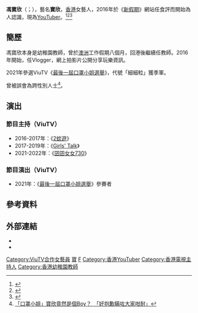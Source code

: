 {{藝人
| 姓名 = 馮寶欣
| 類型 = 節目主持
| 原名 = 
| 圖片 = 
| 圖片尺寸 = 
| 圖片簡介 = 
| 羅馬拼音 = Fung Po Yan
| 英文名 = Angela Fung
| 暱稱 = 寶欣
| 國籍 = {{CNHK}}
| 出生日期 = {{birth date and age|1990|11|30}}
| 出生地點 = {{HKG-1959}}
| 職業 = [[節目主持|節目主持]]、Vlogger
| 語言 = [[粵語|粵語]]、[[英語|英語]]、[[國語|國語]]
| 教育程度 = 
| 出道地點 = {{HKG}}
| 活躍年代 = 2016年至今
| 經紀公司 = <!--待查 [[ViuTV|ViuTV]]（?-2019年，2021年至今）-->
| 代表作品 = 《[[2蚊遊|2蚊遊]]》主持
| 獎項 = [[最後一屆口罩小姐選舉|最後一屆口罩小姐選舉]]'''季軍'''
}}
{{Infobox YouTube personality
| header-color       =
| honorific_prefix   =
| name               = 寶欣
| honorific_suffix   =
| logo               =
| logo_size          =
| logo_alt           =
| logo caption       =
| image              = 
| image_size         =
| alt                =
| caption            =
| pseudonym          =
| channel_name       =
| channel_url        =
| channel_direct_url =
| channels           = [https://www.youtube.com/c/%E5%AF%B6%E6%AC%A3 寶欣]
| occupation         = 
| nationality        = 
| creator            = 馮寶欣
| birth_name         = 
| birth_date         = 
| birth_place        = 
| years_active       = 2010年至今
| genre              = 飲食、旅遊和玩樂
| subscribers        = 38,400
| subscriber_date    = 2021年7月19日
| views              = 3,860,997
| view_date          = 2021年7月19日
| silver_button      = 
| silver_year        = 
| gold_button        = 
| gold_year          = 
| catchphrase(s)     = 
| diamond_button     =
| diamond_year       =
| ruby_button        =
| ruby_year          =
| module             =
| stats_update       = 2021年7月19日
| extra_information  =
}}

'''馮寶欣'''（{{lang-en|Angela Fung Po Yan}}；{{bd|1990年|11月30日||catIdx=F馮}}），藝名'''寶欣'''，[[香港|香港]]女藝人，2016年於《[[新假期|新假期]]》網站任食評而開始為人認識，現為[[YouTuber|YouTuber]]。<ref>{{Cite web |url=https://hk.on.cc/hk/bkn/cnt/entertainment/20210411/bkn-20210411230455102-0411_00862_001.html |title=《口罩小姐》三甲出爐！阿姨解放34C搶「峰」頭 |access-date=2021-04-13 |archive-date=2021-04-13 |archive-url=https://web.archive.org/web/20210413060750/https://hk.on.cc/hk/bkn/cnt/entertainment/20210411/bkn-20210411230455102-0411_00862_001.html |dead-url=no }}</ref><ref>{{Cite web |url=https://hd.stheadline.com/life/ent/realtime/2044515/%E5%8D%B3%E6%99%82-%E5%A8%9B%E6%A8%82-%E5%8F%A3%E7%BD%A9%E5%B0%8F%E5%A7%90-%E7%B4%B0%E7%B4%B0%E7%B2%92%E5%A5%AA%E5%AD%A3%E8%BB%8D%E6%84%9F%E5%A4%B1%E6%9C%9B-%E6%B5%A9%E5%8D%97%E6%88%90%E9%9B%99%E6%96%99%E5%86%A0%E8%BB%8D%E6%8F%9A%E8%A8%80%E8%AB%8B%E9%A3%9F%E9%A3%AF |title=【口罩小姐】細細粒奪季軍感失望　浩南成雙料冠軍揚言請食飯 |access-date=2021-04-13 |archive-date=2021-04-13 |archive-url=https://web.archive.org/web/20210413060751/https://hd.stheadline.com/life/ent/realtime/2044515/%E5%8D%B3%E6%99%82-%E5%A8%9B%E6%A8%82-%E5%8F%A3%E7%BD%A9%E5%B0%8F%E5%A7%90-%E7%B4%B0%E7%B4%B0%E7%B2%92%E5%A5%AA%E5%AD%A3%E8%BB%8D%E6%84%9F%E5%A4%B1%E6%9C%9B-%E6%B5%A9%E5%8D%97%E6%88%90%E9%9B%99%E6%96%99%E5%86%A0%E8%BB%8D%E6%8F%9A%E8%A8%80%E8%AB%8B%E9%A3%9F%E9%A3%AF |dead-url=no }}</ref><ref>{{Cite web |url=https://jdailyhk.com/2018/08/po_yan_viutv/ |title=KOL寶欣ViuTV又著三點式，示範各種高難度瑜伽姿勢 |access-date=2021-04-13 |archive-date=2021-04-16 |archive-url=https://web.archive.org/web/20210416044723/https://jdailyhk.com/2018/08/po_yan_viutv/ |dead-url=no }}</ref>

==簡歷==
馮寶欣本身是幼稚園教師，曾於[[澳洲|澳洲]]工作假期八個月，回港後繼續任教師。2016年開始，任Vlogger，網上拍影片公開分享玩樂資訊。

2021年參選ViuTV《[[最後一屆口罩小姐選舉|最後一屆口罩小姐選舉]]》，代號「細細粒」獲季軍。

曾被誤會為跨性別人士<ref>[https://www.hk01.com/即時娛樂/675490/   「口罩小姐」寶欣竟然是個Boy？　「好抱歉瞞咗大家咁耐」]</ref>。

==演出==
===節目主持（ViuTV）===
*2016-2017年：《[[2蚊遊|2蚊遊]]》
*2017-2019年：《[[Girls'_Talk|Girls' Talk]]》
*2021-2022年：《[[囝囝女女730|囝囝女女730]]》

===節目演出（ViuTV）===
*2021年：《[[最後一屆口罩小姐選舉|最後一屆口罩小姐選舉]]》參賽者

== 參考資料 ==
{{reflist}}

==外部連結==
*{{facebook|poyan1130}}
*{{instagram|fungpoyan}}

{{HK-enter-bio-stub}}
[[Category:ViuTV合作女藝員|Category:ViuTV合作女藝員]]
[[Category:馮姓|寶]]
[[Category:最後一屆口罩小姐選舉參賽者|F]]
[[Category:香港YouTuber|Category:香港YouTuber]]
[[Category:香港電視主持人|Category:香港電視主持人]]
[[Category:香港幼稚園教師|Category:香港幼稚園教師]]